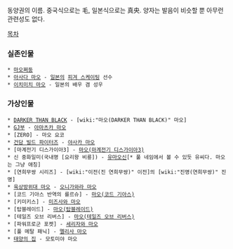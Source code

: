 
동양권의 이름. 중국식으로는 毛, 일본식으로는 真央. 양자는 발음이 비슷할 뿐 아무런 관련성도 없다. 

[[목차]]

=== 실존인물 ===
 * [[마오쩌둥]]
 * [[아사다 마오]] - [[일본]]의 [[피겨 스케이팅]] 선수
 * [[이치미치 마오]] - 일본의 배우 겸 성우

=== 가상인물 ===
 * [[DARKER THAN BLACK]] - [wiki:"마오(DARKER THAN BLACK)" 마오]
 * [[GJ부]] - [[아마츠카 마오]]
 * [ZERO] - 마오 요코
 * [[건담 빌드 파이터즈]] - [[야사카 마오]]
 * [마계전기 디스가이아3] - [[마오(마계전기 디스가이아3)]]
 * 신 중화일미(국내명 [요리왕 비룡]) - [[유마오신]][* 풀 네임에서 볼 수 있듯 유씨다. 마오는 그냥 애칭]
 * [연희무쌍 시리즈] - [wiki:"이전(진 연희무쌍)" 이전]의 [wiki:"진명(연희무쌍)" 진명]
 * [[육상방위대 마오]] - [[오니가와라 마오]]
 * [코드 기아스 반역의 를르슈] - [[마오(코드 기아스)]]
 * [키미키스] - [[미즈사와 마오]]
 * [탑블레이드] - [[마오(탑블레이드)]]
 * [테일즈 오브 리버스] - [[마오(테일즈 오브 리버스)]]
 * [파워프로군 포켓] - [[세리자와 마오]]
 * [풀 메탈 패닉] - [[멜리사 마오]]
 * [[태양의 집]] - 모토미야 마오
